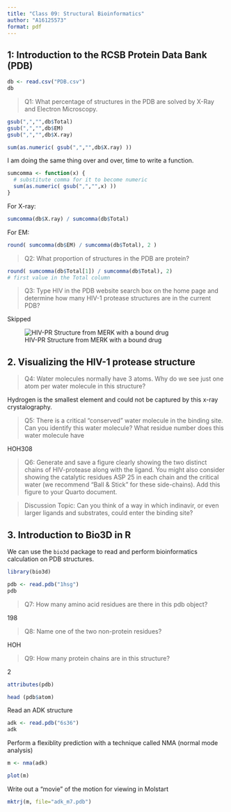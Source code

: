 ```yaml
---
title: "Class 09: Structural Bioinformatics"
author: "A16125573"
format: pdf
---
```


## 1: Introduction to the RCSB Protein Data Bank (PDB)

```r
db <- read.csv("PDB.csv")
db
```

> Q1: What percentage of structures in the PDB are solved by X-Ray and Electron Microscopy.

```r
gsub(",","",db$Total)
gsub(",","",db$EM)
gsub(",","",db$X.ray)

sum(as.numeric( gsub(",","",db$X.ray) ))
```

I am doing the same thing over and over, time to write a function. 

```r
sumcomma <- function(x) {
  # substitute comma for it to become numeric 
  sum(as.numeric( gsub(",","",x) ))
}
```


For X-ray: 
```r
sumcomma(db$X.ray) / sumcomma(db$Total)
```

For EM: 
```r
round( sumcomma(db$EM) / sumcomma(db$Total), 2 )
```

> Q2: What proportion of structures in the PDB are protein?

```r
round( sumcomma(db$Total[1]) / sumcomma(db$Total), 2)
# first value in the Total column
```


> Q3: Type HIV in the PDB website search box on the home page and determine how many HIV-1 protease structures are in the current PDB?

Skipped 

![HIV-PR Structure from MERK with a bound drug](1HSG.png)



## 2. Visualizing the HIV-1 protease structure


> Q4: Water molecules normally have 3 atoms. Why do we see just one atom per water molecule in this structure?

Hydrogen is the smallest element and could not be captured by this x-ray crystalography. 



> Q5: There is a critical “conserved” water molecule in the binding site. Can you identify this water molecule? What residue number does this water molecule have

HOH308


> Q6: Generate and save a figure clearly showing the two distinct chains of HIV-protease along with the ligand. You might also consider showing the catalytic residues ASP 25 in each chain and the critical water (we recommend “Ball & Stick” for these side-chains). Add this figure to your Quarto document.

> Discussion Topic: Can you think of a way in which indinavir, or even larger ligands and substrates, could enter the binding site?

## 3. Introduction to Bio3D in R

We can use the `bio3d` package to read and perform bioinformatics calculation on PDB structures. 

```r
library(bio3d)

pdb <- read.pdb("1hsg")
pdb
```
> Q7: How many amino acid residues are there in this pdb object?

198

> Q8: Name one of the two non-protein residues? 

HOH

> Q9: How many protein chains are in this structure? 

2 



```r
attributes(pdb)

head (pdb$atom)

```

Read an ADK structure

```r
adk <- read.pdb("6s36")
adk
```

Perform a flexiblity prediction with a technique called NMA (normal mode analysis)

```r
m <- nma(adk)

plot(m)
```
Write out a "movie" of the motion for viewing in Molstart

```r
mktrj(m, file="adk_m7.pdb")

```








